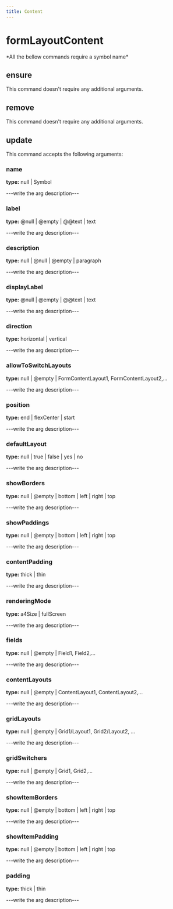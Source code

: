 ```yaml
---
title: Content
---
```


# formLayoutContent


  <Callout type="error" emoji="">
   *All the bellow commands require a symbol name*
  </Callout>

## ensure

This command doesn't require any additional arguments.


## remove

This command doesn't require any additional arguments.


## update

This command accepts the following arguments:

### name
**type:** null | Symbol

---write the arg description---

### label
**type:** @null | @empty | @@text | text

---write the arg description---

### description
**type:** null | @null | @empty | paragraph

---write the arg description---

### displayLabel
**type:** @null | @empty | @@text | text

---write the arg description---

### direction
**type:** horizontal | vertical

---write the arg description---

### allowToSwitchLayouts
**type:** null | @empty | FormContentLayout1, FormContentLayout2,...

---write the arg description---

### position
**type:** end | flexCenter | start

---write the arg description---

### defaultLayout
**type:** null | true | false | yes | no

---write the arg description---

### showBorders
**type:** null | @empty | bottom | left | right | top

---write the arg description---

### showPaddings
**type:** null | @empty | bottom | left | right | top

---write the arg description---

### contentPadding
**type:** thick | thin

---write the arg description---

### renderingMode
**type:** a4Size | fullScreen

---write the arg description---

### fields
**type:** null | @empty | Field1, Field2,...

---write the arg description---

### contentLayouts
**type:** null | @empty | ContentLayout1, ContentLayout2,...

---write the arg description---

### gridLayouts
**type:** null | @empty | Grid1/Layout1, Grid2/Layout2, ...

---write the arg description---

### gridSwitchers
**type:** null | @empty | Grid1, Grid2,...

---write the arg description---

### showItemBorders
**type:** null | @empty | bottom | left | right | top

---write the arg description---

### showItemPadding
**type:** null | @empty | bottom | left | right | top

---write the arg description---

### padding
**type:** thick | thin

---write the arg description---


